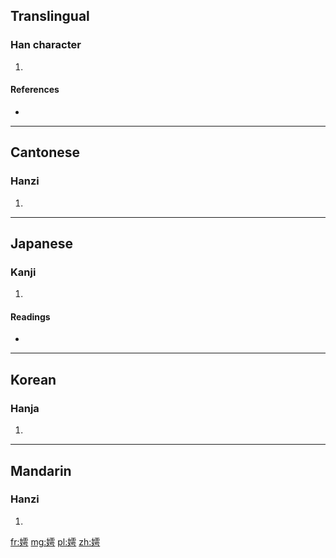 ==Translingual==

===Han character===
{{Han char|rn=38|rad=女|as=11|sn=14|four=4142<sub>7</sub>|canj=女一月尸 (VMBS)|ids=⿰[[女]][[雩]]}}

# {{defn|Han|sort=女11}}

====References====
* {{Han ref|kx=0270.230|dkj=06680|dj=0538.260|hdz=21076.110|uh=5AEE|ud=23278|bh=E16C|bd=57708}}

----

==Cantonese==

===Hanzi===
{{yue-hanzi|jyut=|y=wu6}}

# {{defn|lang=yue|sort=女11}}

----

==Japanese==

===Kanji===
{{ja-kanji|grade=|rs=女11}}

# {{defn|lang=ja|sort=女11}}

====Readings====
* {{ja-readings|on=[[こ]] (ko), [[ご]] (go)|kun=[[おとめ]] (otome), [[みめよいさま]] (mimeyoisama), [[ほこる]] (hokoru)}}

----

==Korean==

===Hanja===
{{ko-hanja|hangeul=호|rv=ho|mr=ho}}

# {{defn|lang=ko|sort=女11}}

----

==Mandarin==

===Hanzi===
{{cmn-hanzi|pin=[[hù]] ([[hu4]])|wg=hu<sup>4</sup>}}

# {{defn|lang=cmn|sort=女11}}

[[fr:嫮]]
[[mg:嫮]]
[[pl:嫮]]
[[zh:嫮]]
